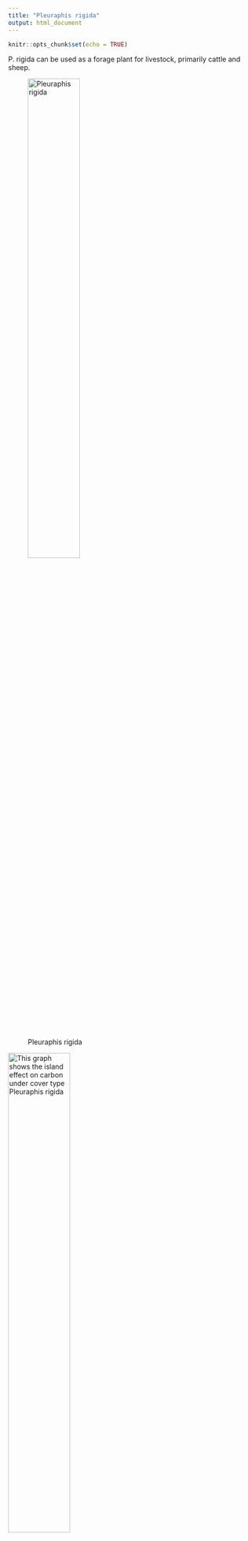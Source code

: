 ```yaml
---
title: "Pleuraphis rigida"
output: html_document
---
```


```r
knitr::opts_chunk$set(echo = TRUE)
```

P. rigida can be used as a forage plant for livestock, primarily cattle and sheep.

![Pleuraphis rigida](rigida.jpg){#id .class width=50% height=50%}

![This graph shows the island effect on carbon under cover type Pleuraphis rigida](INSPPLRI_mgCgsoil.png){#id .class width=50% height=50%}
![This graph shows the island effect on nitrogen under cover type Pleuraphis rigida](INSPPLRI_mgNgsoil.png){#id .class width=50% height=50%}